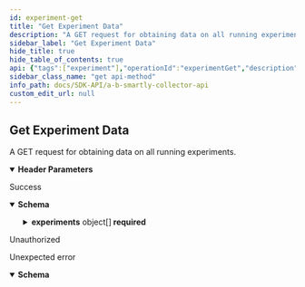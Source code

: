 ```yaml
---
id: experiment-get
title: "Get Experiment Data"
description: "A GET request for obtaining data on all running experiments."
sidebar_label: "Get Experiment Data"
hide_title: true
hide_table_of_contents: true
api: {"tags":["experiment"],"operationId":"experimentGet","description":"A GET request for obtaining data on all running experiments.","parameters":[{"name":"X-Agent","in":"header","required":true,"description":"The User-Agent of your SDK.","example":"absmartly-Java-SDK v1.0.1","schema":{"type":"string"}},{"name":"X-Environment","in":"header","required":true,"description":"The environment in which you are running your experiments. These can be found and created in your A/B Smartly Web Console settings.","example":"development","schema":{"type":"string"}},{"name":"X-Application","in":"header","required":true,"description":"The application in which you are running your experiments. These can be found and created in your A/B Smartly Web Console settings.","example":"www","schema":{"type":"string"}},{"name":"X-Application-Version","in":"header","required":true,"description":"The application version which you are running your experiments on.","example":0,"schema":{"type":"integer","format":"int64"}}],"responses":{"200":{"description":"Success","content":{"application/json":{"schema":{"type":"object","required":["ok","experiments"],"properties":{"experiments":{"type":"array","items":{"type":"object","required":["id","name","iteration","split","trafficSplit","variants"],"properties":{"id":{"type":"integer","example":123},"name":{"type":"string","example":"exp_banner_color"},"iteration":{"type":"integer","example":0},"split":{"type":"array","items":{"type":"number","format":"double"},"example":[0.5,0.5]},"trafficSplit":{"type":"array","items":{"type":"number","format":"double"},"example":[0,1]},"variants":{"type":"array","items":{"type":"object","required":["name"],"properties":{"name":{"type":"string","example":"treatment"},"config":{"type":"string","nullable":true,"example":"{\"color\":\"red\"}"}},"title":"ExperimentVariant"}}},"title":"Experiment"}}},"title":"ExperimentsResponse"}}}},"401":{"description":"Unauthorized"},"default":{"description":"Unexpected error","content":{"application/json":{"schema":{"type":"object","required":["code","message"],"properties":{"code":{"type":"integer","format":"int64"},"message":{"type":"string"}},"title":"Error"}}}}},"method":"get","path":"/experiment","servers":[{"url":"https://sandbox.absmartly.io/v1"}],"security":[{"ApiKey":[]}],"securitySchemes":{"ApiKey":{"type":"apiKey","name":"X-API-Key","in":"header","required":true}},"info":{"title":"A/B Smartly Collector API","version":"1.0.0","description":"An OpenAPI Specification that describes the A/B Smartly Collector API. This API is mainly used when using A/B Smartly in a language that does not yet have a supported SDK.","contact":{"name":"API Support","email":"api@absmartly.com"},"license":{"name":"Proprietary"}},"postman":{"name":"Get Experiment Data","description":{"content":"A GET request for obtaining data on all running experiments.","type":"text/plain"},"url":{"path":["experiment"],"host":["{{baseUrl}}"],"query":[],"variable":[]},"header":[{"disabled":false,"description":{"content":"(Required) The User-Agent of your SDK.","type":"text/plain"},"key":"X-Agent","value":""},{"disabled":false,"description":{"content":"(Required) The environment in which you are running your experiments. These can be found and created in your A/B Smartly Web Console settings.","type":"text/plain"},"key":"X-Environment","value":""},{"disabled":false,"description":{"content":"(Required) The application in which you are running your experiments. These can be found and created in your A/B Smartly Web Console settings.","type":"text/plain"},"key":"X-Application","value":""},{"disabled":false,"description":{"content":"(Required) The application version which you are running your experiments on.","type":"text/plain"},"key":"X-Application-Version","value":""},{"key":"Accept","value":"application/json"}],"method":"GET"}}
sidebar_class_name: "get api-method"
info_path: docs/SDK-API/a-b-smartly-collector-api
custom_edit_url: null
---
```



## Get Experiment Data



A GET request for obtaining data on all running experiments.

<details style={{"marginBottom":"1rem"}} data-collapsed={false} open={true}><summary style={{}}><strong>Header Parameters</strong></summary><div><ul><ParamsItem className={"paramsItem"} param={{"name":"X-Agent","in":"header","required":true,"description":"The User-Agent of your SDK.","example":"absmartly-Java-SDK v1.0.1","schema":{"type":"string"}}}></ParamsItem><ParamsItem className={"paramsItem"} param={{"name":"X-Environment","in":"header","required":true,"description":"The environment in which you are running your experiments. These can be found and created in your A/B Smartly Web Console settings.","example":"development","schema":{"type":"string"}}}></ParamsItem><ParamsItem className={"paramsItem"} param={{"name":"X-Application","in":"header","required":true,"description":"The application in which you are running your experiments. These can be found and created in your A/B Smartly Web Console settings.","example":"www","schema":{"type":"string"}}}></ParamsItem><ParamsItem className={"paramsItem"} param={{"name":"X-Application-Version","in":"header","required":true,"description":"The application version which you are running your experiments on.","example":0,"schema":{"type":"integer","format":"int64"}}}></ParamsItem></ul></div></details><div><ApiTabs><TabItem label={"200"} value={"200"}><div>

Success

</div><div><MimeTabs schemaType={"response"}><TabItem label={"application/json"} value={"application/json"}><SchemaTabs><TabItem label={"Schema"} value={"Schema"}><details style={{}} data-collapsed={false} open={true}><summary style={{"textAlign":"left"}}><strong>Schema</strong></summary><div style={{"textAlign":"left","marginLeft":"1rem"}}></div><ul style={{"marginLeft":"1rem"}}><SchemaItem collapsible={true} className={"schemaItem"}><details style={{}}><summary style={{}}><strong>experiments</strong><span style={{"opacity":"0.6"}}> object[]</span><strong style={{"fontSize":"var(--ifm-code-font-size)","color":"var(--openapi-required)"}}> required</strong></summary><div style={{"marginLeft":"1rem"}}><li><div style={{"fontSize":"var(--ifm-code-font-size)","opacity":"0.6","marginLeft":"-.5rem","paddingBottom":".5rem"}}>Array [</div></li><SchemaItem collapsible={false} name={"id"} required={true} schemaName={"integer"} qualifierMessage={undefined} schema={{"type":"integer","example":123}}></SchemaItem><SchemaItem collapsible={false} name={"name"} required={true} schemaName={"string"} qualifierMessage={undefined} schema={{"type":"string","example":"exp_banner_color"}}></SchemaItem><SchemaItem collapsible={false} name={"iteration"} required={true} schemaName={"integer"} qualifierMessage={undefined} schema={{"type":"integer","example":0}}></SchemaItem><SchemaItem collapsible={false} name={"split"} required={true} schemaName={"double[]"} qualifierMessage={undefined} schema={{"type":"array","items":{"type":"number","format":"double"},"example":[0.5,0.5]}}></SchemaItem><SchemaItem collapsible={false} name={"trafficSplit"} required={true} schemaName={"double[]"} qualifierMessage={undefined} schema={{"type":"array","items":{"type":"number","format":"double"},"example":[0,1]}}></SchemaItem><SchemaItem collapsible={true} className={"schemaItem"}><details style={{}}><summary style={{}}><strong>variants</strong><span style={{"opacity":"0.6"}}> object[]</span><strong style={{"fontSize":"var(--ifm-code-font-size)","color":"var(--openapi-required)"}}> required</strong></summary><div style={{"marginLeft":"1rem"}}><li><div style={{"fontSize":"var(--ifm-code-font-size)","opacity":"0.6","marginLeft":"-.5rem","paddingBottom":".5rem"}}>Array [</div></li><SchemaItem collapsible={false} name={"name"} required={true} schemaName={"string"} qualifierMessage={undefined} schema={{"type":"string","example":"treatment"}}></SchemaItem><SchemaItem collapsible={false} name={"config"} required={false} schemaName={"string"} qualifierMessage={undefined} schema={{"type":"string","nullable":true,"example":"{\"color\":\"red\"}"}}></SchemaItem><li><div style={{"fontSize":"var(--ifm-code-font-size)","opacity":"0.6","marginLeft":"-.5rem"}}>]</div></li></div></details></SchemaItem><li><div style={{"fontSize":"var(--ifm-code-font-size)","opacity":"0.6","marginLeft":"-.5rem"}}>]</div></li></div></details></SchemaItem></ul></details></TabItem><TabItem label={"Example (from schema)"} value={"Example (from schema)"}><ResponseSamples responseExample={"{\n  \"experiments\": [\n    {\n      \"id\": 123,\n      \"name\": \"exp_banner_color\",\n      \"iteration\": 0,\n      \"split\": [\n        0.5,\n        0.5\n      ],\n      \"trafficSplit\": [\n        0,\n        1\n      ],\n      \"variants\": [\n        {\n          \"name\": \"treatment\",\n          \"config\": \"{\\\"color\\\":\\\"red\\\"}\"\n        }\n      ]\n    }\n  ]\n}"} language={"json"}></ResponseSamples></TabItem></SchemaTabs></TabItem></MimeTabs></div></TabItem><TabItem label={"401"} value={"401"}><div>

Unauthorized

</div><div></div></TabItem><TabItem label={"default"} value={"default"}><div>

Unexpected error

</div><div><MimeTabs schemaType={"response"}><TabItem label={"application/json"} value={"application/json"}><SchemaTabs><TabItem label={"Schema"} value={"Schema"}><details style={{}} data-collapsed={false} open={true}><summary style={{"textAlign":"left"}}><strong>Schema</strong></summary><div style={{"textAlign":"left","marginLeft":"1rem"}}></div><ul style={{"marginLeft":"1rem"}}><SchemaItem collapsible={false} name={"code"} required={true} schemaName={"int64"} qualifierMessage={undefined} schema={{"type":"integer","format":"int64"}}></SchemaItem><SchemaItem collapsible={false} name={"message"} required={true} schemaName={"string"} qualifierMessage={undefined} schema={{"type":"string"}}></SchemaItem></ul></details></TabItem><TabItem label={"Example (from schema)"} value={"Example (from schema)"}><ResponseSamples responseExample={"{\n  \"code\": 0,\n  \"message\": \"string\"\n}"} language={"json"}></ResponseSamples></TabItem></SchemaTabs></TabItem></MimeTabs></div></TabItem></ApiTabs></div>
      